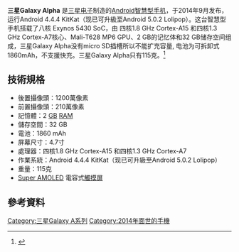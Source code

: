 {{expand|time=2017-03-31T11:38:52+00:00}}
{{Infobox mobile phone
|name=三星Galaxy Alpha
|logo=Samsung Galaxy Alpha logo.svg
|logosize=250px
|image=Samsung Galaxy Alpha.png 
|imagesize=200px
|caption=Samsung Galaxy Alpha
|slogan=Just Alpha
|brand=[[三星Galaxy|三星Galaxy]]
|manufacturer=[[三星电子|三星电子]]
|series=[[三星Galaxy_A系列|Galaxy A series]]
|modelnumber=  
|networks=2G，3G（UMTS/HSPA），4G（LTE）
|released={{start date and age|2014|9}}
|available={{start date and age|2014|9}}
|successor=[[三星Galaxy_A3|三星Galaxy A3]]<br>[[三星Galaxy_A5|三星Galaxy A5]]<br>[[三星Galaxy_A7|三星Galaxy A7]]
|related=[[三星Galaxy_S5|三星Galaxy S5]]<br>[[三星Galaxy_S5_mini|三星Galaxy S5 mini]] 
|type=[[手机规格#平板式|触屏]][[智能手机|智能手机]] 
|form=[[手机规格#平板式|平板式手机]]
|size=132.4 x 65.5 x 6.7<abbr title="millimeters">mm</abbr>
|weight=115g
|operatingsystem=[[Android_5.0|Android 5.0.2]]
|soc=八核Exynos 5430
|cpu=四核1.8 GHz Cortex-A15 & 四核1.3 GHz Cortex-A7
|gpu=Mali-T628 MP6
|memory=2GB RAM 
|storage=32GB
|memory_card=无
|battery=1860mAh（可拆卸）
|input=
{{Collapsible list
  | title =
  | 支持[[多点触控|多点触控]]的[[触摸屏|电容式触控屏]]
  | [[指纹识别#识别器的技术|指纹传感器]]
  | 3个[[按键|按键]]
  | [[辅助全球卫星定位系统|aGPS]]
  | [[GLONASS|GLONASS]]
  | [[陀螺仪|陀螺仪]]
  | [[加速度传感器|加速度传感器]]
  | [[磁强计|数字罗盘]]}}
|display=4.7寸[[Super_AMOLED|Super AMOLED]] HD显示屏，第四代康宁大猩猩玻璃，720×1280像素
|rear_camera=1200万像素
|front_camera=210万像素
|media_formats=• MP4/WMV/H.264播放器<br>• MP3/WAV/WMA/eAAC+/FLAC播放器
|ringtone= 振动；MP3, WAV铃声
|connectivity=<abbr title="Wi-Fi">802.11</abbr> a/b/g/n/ac，Wi-Fi热点功能；<br/>Bluetooth v4.0，A2DP；<br/>USB 2.0（microUSB）
}}

'''三星Galaxy Alpha''' 是[[三星电子|三星电子]]制造的[[Android|Android]][[智慧型手机|智慧型手机]]，于2014年9月发布，运行Android 4.4.4 KitKat（现已可升級至Android 5.0.2 Lolipop）。这台智慧型手机搭载了八核 Exynos 5430 SoC，由 四核1.8 GHz Cortex-A15 和四核1.3 GHz Cortex-A7核心、Mali-T628 MP6 GPU、2 GB的记忆体和32 GB储存空间组成，三星Galaxy Alpha没有micro SD插槽所以不能扩充容量, 电池为可拆卸式1860mAh，不支援快充。三星Galaxy Alpha只有115克。<ref>{{Cite web|url=http://www.gsmarena.com/samsung_galaxy_alpha-6573.php|title=Samsung Galaxy Alpha - Full phone specifications|work=www.gsmarena.com|language=en-US|accessdate=2017-03-31|archive-date=2017-05-10|archive-url=https://web.archive.org/web/20170510013550/http://www.gsmarena.com/samsung_galaxy_alpha-6573.php|dead-url=no}}</ref>

== 技術規格 ==
* 後置攝像頭：1200萬像素
* 前置攝像頭：210萬像素
* 記憶體：2 [[Gibibyte|GB]] [[随机存取存储器|RAM]]
* 儲存空間：32 GB
* 電池：1860 mAh
* 屏幕尺寸：4.7寸
* 處理器：四核1.8 GHz Cortex-A15 和四核1.3 GHz Cortex-A7
* 作業系統：Android 4.4.4 KitKat（现已可升級至Android 5.0.2 Lolipop）
* 重量：115克
* [[Super_AMOLED|Super AMOLED]] 電容式[[触摸屏|觸摸屏]]

== 參考資料 ==
<references />{{Galaxy A}}

[[Category:三星Galaxy_A系列|Category:三星Galaxy A系列]]
[[Category:2014年面世的手機|Category:2014年面世的手機]]